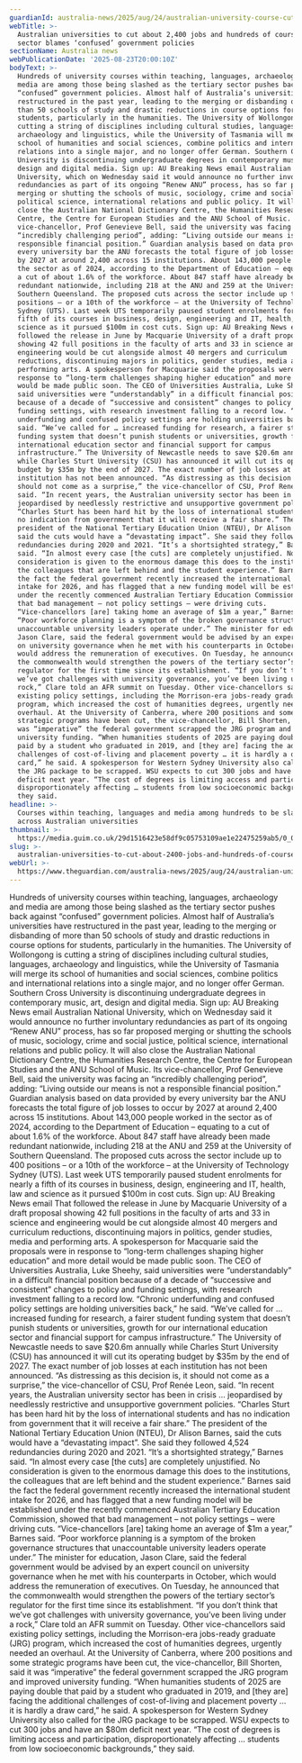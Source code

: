 ```yaml
---
guardianId: australia-news/2025/aug/24/australian-university-course-cuts-jobs
webTitle: >-
  Australian universities to cut about 2,400 jobs and hundreds of courses as
  sector blames ‘confused’ government policies
sectionName: Australia news
webPublicationDate: '2025-08-23T20:00:10Z'
bodyText: >-
  Hundreds of university courses within teaching, languages, archaeology and
  media are among those being slashed as the tertiary sector pushes back against
  “confused” government policies. Almost half of Australia’s universities have
  restructured in the past year, leading to the merging or disbanding of more
  than 50 schools of study and drastic reductions in course options for
  students, particularly in the humanities. The University of Wollongong is
  cutting a string of disciplines including cultural studies, languages,
  archaeology and linguistics, while the University of Tasmania will merge its
  school of humanities and social sciences, combine politics and international
  relations into a single major, and no longer offer German. Southern Cross
  University is discontinuing undergraduate degrees in contemporary music, art,
  design and digital media. Sign up: AU Breaking News email Australian National
  University, which on Wednesday said it would announce no further involuntary
  redundancies as part of its ongoing “Renew ANU” process, has so far proposed
  merging or shutting the schools of music, sociology, crime and social justice,
  political science, international relations and public policy. It will also
  close the Australian National Dictionary Centre, the Humanities Research
  Centre, the Centre for European Studies and the ANU School of Music. Its
  vice-chancellor, Prof Genevieve Bell, said the university was facing an
  “incredibly challenging period”, adding: “Living outside our means is not a
  responsible financial position.” Guardian analysis based on data provided by
  every university bar the ANU forecasts the total figure of job losses to occur
  by 2027 at around 2,400 across 15 institutions. About 143,000 people worked in
  the sector as of 2024, according to the Department of Education – equating to
  a cut of about 1.6% of the workforce. About 847 staff have already been made
  redundant nationwide, including 218 at the ANU and 259 at the University of
  Southern Queensland. The proposed cuts across the sector include up to 400
  positions – or a 10th of the workforce – at the University of Technology
  Sydney (UTS). Last week UTS temporarily paused student enrolments for nearly a
  fifth of its courses in business, design, engineering and IT, health, law and
  science as it pursued $100m in cost cuts. Sign up: AU Breaking News email That
  followed the release in June by Macquarie University of a draft proposal
  showing 42 full positions in the faculty of arts and 33 in science and
  engineering would be cut alongside almost 40 mergers and curriculum
  reductions, discontinuing majors in politics, gender studies, media and
  performing arts. A spokesperson for Macquarie said the proposals were in
  response to “long-term challenges shaping higher education” and more detail
  would be made public soon. The CEO of Universities Australia, Luke Sheehy,
  said universities were “understandably” in a difficult financial position
  because of a decade of “successive and consistent” changes to policy and
  funding settings, with research investment falling to a record low. “Chronic
  underfunding and confused policy settings are holding universities back,” he
  said. “We’ve called for … increased funding for research, a fairer student
  funding system that doesn’t punish students or universities, growth for our
  international education sector and financial support for campus
  infrastructure.” The University of Newcastle needs to save $20.6m annually
  while Charles Sturt University (CSU) has announced it will cut its operating
  budget by $35m by the end of 2027. The exact number of job losses at each
  institution has not been announced. “As distressing as this decision is, it
  should not come as a surprise,” the vice-chancellor of CSU, Prof Renée Leon,
  said. “In recent years, the Australian university sector has been in crisis …
  jeopardised by needlessly restrictive and unsupportive government policies.
  “Charles Sturt has been hard hit by the loss of international students and has
  no indication from government that it will receive a fair share.” The
  president of the National Tertiary Education Union (NTEU), Dr Alison Barnes,
  said the cuts would have a “devastating impact”. She said they followed 4,524
  redundancies during 2020 and 2021. “It’s a shortsighted strategy,” Barnes
  said. “In almost every case [the cuts] are completely unjustified. No
  consideration is given to the enormous damage this does to the institutions,
  the colleagues that are left behind and the student experience.” Barnes said
  the fact the federal government recently increased the international student
  intake for 2026, and has flagged that a new funding model will be established
  under the recently commenced Australian Tertiary Education Commission, showed
  that bad management – not policy settings – were driving cuts.
  “Vice-chancellors [are] taking home an average of $1m a year,” Barnes said.
  “Poor workforce planning is a symptom of the broken governance structures that
  unaccountable university leaders operate under.” The minister for education,
  Jason Clare, said the federal government would be advised by an expert council
  on university governance when he met with his counterparts in October, which
  would address the remuneration of executives. On Tuesday, he announced that
  the commonwealth would strengthen the powers of the tertiary sector’s
  regulator for the first time since its establishment. “If you don’t think that
  we’ve got challenges with university governance, you’ve been living under a
  rock,” Clare told an AFR summit on Tuesday. Other vice-chancellors said
  existing policy settings, including the Morrison-era jobs-ready graduate (JRG)
  program, which increased the cost of humanities degrees, urgently needed an
  overhaul. At the University of Canberra, where 200 positions and some
  strategic programs have been cut, the vice-chancellor, Bill Shorten, said it
  was “imperative” the federal government scrapped the JRG program and improved
  university funding. “When humanities students of 2025 are paying double that
  paid by a student who graduated in 2019, and [they are] facing the additional
  challenges of cost-of-living and placement poverty … it is hardly a draw
  card,” he said. A spokesperson for Western Sydney University also called for
  the JRG package to be scrapped. WSU expects to cut 300 jobs and have an $80m
  deficit next year. “The cost of degrees is limiting access and participation,
  disproportionately affecting … students from low socioeconomic backgrounds,”
  they said.
headline: >-
  Courses within teaching, languages and media among hundreds to be slashed
  across Australian universities
thumbnail: >-
  https://media.guim.co.uk/29d1516423e58df9c05753109ae1e22475259ab5/0_0_4130_3304/500.jpg
slug: >-
  australian-universities-to-cut-about-2400-jobs-and-hundreds-of-courses-as-sector-blames-confused-government-policies
webUrl: >-
  https://www.theguardian.com/australia-news/2025/aug/24/australian-university-course-cuts-jobs
---
```

Hundreds of university courses within teaching, languages, archaeology and media are among those being slashed as the tertiary sector pushes back against “confused” government policies. Almost half of Australia’s universities have restructured in the past year, leading to the merging or disbanding of more than 50 schools of study and drastic reductions in course options for students, particularly in the humanities. The University of Wollongong is cutting a string of disciplines including cultural studies, languages, archaeology and linguistics, while the University of Tasmania will merge its school of humanities and social sciences, combine politics and international relations into a single major, and no longer offer German. Southern Cross University is discontinuing undergraduate degrees in contemporary music, art, design and digital media. Sign up: AU Breaking News email Australian National University, which on Wednesday said it would announce no further involuntary redundancies as part of its ongoing “Renew ANU” process, has so far proposed merging or shutting the schools of music, sociology, crime and social justice, political science, international relations and public policy. It will also close the Australian National Dictionary Centre, the Humanities Research Centre, the Centre for European Studies and the ANU School of Music. Its vice-chancellor, Prof Genevieve Bell, said the university was facing an “incredibly challenging period”, adding: “Living outside our means is not a responsible financial position.” Guardian analysis based on data provided by every university bar the ANU forecasts the total figure of job losses to occur by 2027 at around 2,400 across 15 institutions. About 143,000 people worked in the sector as of 2024, according to the Department of Education – equating to a cut of about 1.6% of the workforce. About 847 staff have already been made redundant nationwide, including 218 at the ANU and 259 at the University of Southern Queensland. The proposed cuts across the sector include up to 400 positions – or a 10th of the workforce – at the University of Technology Sydney (UTS). Last week UTS temporarily paused student enrolments for nearly a fifth of its courses in business, design, engineering and IT, health, law and science as it pursued $100m in cost cuts. Sign up: AU Breaking News email That followed the release in June by Macquarie University of a draft proposal showing 42 full positions in the faculty of arts and 33 in science and engineering would be cut alongside almost 40 mergers and curriculum reductions, discontinuing majors in politics, gender studies, media and performing arts. A spokesperson for Macquarie said the proposals were in response to “long-term challenges shaping higher education” and more detail would be made public soon. The CEO of Universities Australia, Luke Sheehy, said universities were “understandably” in a difficult financial position because of a decade of “successive and consistent” changes to policy and funding settings, with research investment falling to a record low. “Chronic underfunding and confused policy settings are holding universities back,” he said. “We’ve called for … increased funding for research, a fairer student funding system that doesn’t punish students or universities, growth for our international education sector and financial support for campus infrastructure.” The University of Newcastle needs to save $20.6m annually while Charles Sturt University (CSU) has announced it will cut its operating budget by $35m by the end of 2027. The exact number of job losses at each institution has not been announced. “As distressing as this decision is, it should not come as a surprise,” the vice-chancellor of CSU, Prof Renée Leon, said. “In recent years, the Australian university sector has been in crisis … jeopardised by needlessly restrictive and unsupportive government policies. “Charles Sturt has been hard hit by the loss of international students and has no indication from government that it will receive a fair share.” The president of the National Tertiary Education Union (NTEU), Dr Alison Barnes, said the cuts would have a “devastating impact”. She said they followed 4,524 redundancies during 2020 and 2021. “It’s a shortsighted strategy,” Barnes said. “In almost every case [the cuts] are completely unjustified. No consideration is given to the enormous damage this does to the institutions, the colleagues that are left behind and the student experience.” Barnes said the fact the federal government recently increased the international student intake for 2026, and has flagged that a new funding model will be established under the recently commenced Australian Tertiary Education Commission, showed that bad management – not policy settings – were driving cuts. “Vice-chancellors [are] taking home an average of $1m a year,” Barnes said. “Poor workforce planning is a symptom of the broken governance structures that unaccountable university leaders operate under.” The minister for education, Jason Clare, said the federal government would be advised by an expert council on university governance when he met with his counterparts in October, which would address the remuneration of executives. On Tuesday, he announced that the commonwealth would strengthen the powers of the tertiary sector’s regulator for the first time since its establishment. “If you don’t think that we’ve got challenges with university governance, you’ve been living under a rock,” Clare told an AFR summit on Tuesday. Other vice-chancellors said existing policy settings, including the Morrison-era jobs-ready graduate (JRG) program, which increased the cost of humanities degrees, urgently needed an overhaul. At the University of Canberra, where 200 positions and some strategic programs have been cut, the vice-chancellor, Bill Shorten, said it was “imperative” the federal government scrapped the JRG program and improved university funding. “When humanities students of 2025 are paying double that paid by a student who graduated in 2019, and [they are] facing the additional challenges of cost-of-living and placement poverty … it is hardly a draw card,” he said. A spokesperson for Western Sydney University also called for the JRG package to be scrapped. WSU expects to cut 300 jobs and have an $80m deficit next year. “The cost of degrees is limiting access and participation, disproportionately affecting … students from low socioeconomic backgrounds,” they said.

